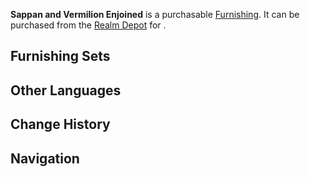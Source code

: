 {{Furnishing Infobox
|id             = 372330
|image          = Item Sappan and Vermilion Enjoined.png
|category       = Landform
|subcategory    = Tree
|rarity         = 3
|adeptal_energy = 20
|load           = 200
|reduced_load   = 200
|description    = A unique breed of Amur Maple whose crown has a truly strange color, that when viewed from specific angle, half of it looks sappan-brown and the other half will take on a vermilion shade, with each side making the other seem still more vibrant.<br />Drawing this tree species well is considered by many artists to be a benchmark of great skill.
|source1        = [[Realm Depot]]
}}
'''Sappan and Vermilion Enjoined''' is a purchasable [[Furnishing]]. It can be purchased from the [[Realm Depot]] for {{Item|Realm Currency|30|x=80}}.

==Furnishing Sets==
{{Craft Usage}}

==Other Languages==
{{Other Languages|default_hidden = 1
|en      = Sappan and Vermilion Enjoined
|zhs     = 「片叶苏芳缀银朱」
|zhs_rm  = "Piàn Yè Sū Fāng Zhuì Yín Zhū"
|zht     = 「片葉蘇芳綴銀硃」
|zht_rm  = "Piàn Yè Sū Fāng Zhuì Yín Zhū"
|ja      = 「蘇芳と銀朱の調和」
|ja_rm   = "Suou to Ginshu no Chouwa"
|ko      = 「다홍빛 흐르는 진팥색 단풍잎」
|ko_rm   = 
|es      = Fusión de canela y plateado perlado
|fr      = « Sappan et vermillon entremêlés »
|ru      = Сплетение саппана и киновари
|th      = "ใบไม้เหลือบสีแดงชาด"
|th_rm   = 
|vi      = Nơi Đỏ Bạc Giao Thoa
|de      = „Duftende mit Juwelen bestückte Blätter“
|id      = "Persatuan Cokelat dan Merah"
|pt      = Fusão Entre Canela e Carmesim
}}

==Change History==
{{Change History|2.2}}

==Navigation==
{{Furnishing Navbox/Exterior|Landform}}